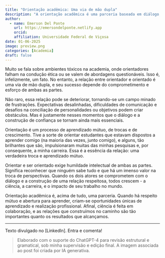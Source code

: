 ```yaml
---
title: "Orientação acadêmica: Uma via de mão dupla"
description: "A orientação acadêmica é uma parceria baseada em diálogo, respeito mútuo e aprendizado conjunto. Quando bem estabelecida, beneficia tanto orientador quanto orientado, promovendo crescimento profissional e contribuindo para o avanço da ciência."
author:
  - name: Emerson Del Ponte
    url: https://emersondelponte.netlify.app
    orcid: 
    affiliation: Universidade Federal de Viçosa
date: 01-06-2025
image: preview.png
categories: [Academia] 
draft: false 
---
```


Muito se fala sobre ambientes tóxicos na academia, onde orientadores falham na condução ética ou se valem de abordagens questionáveis. Isso é, infelizmente, um fato. No entanto, a relação entre orientador e orientado é uma via de mão dupla, e seu sucesso depende do comprometimento e esforço de ambas as partes.

Não raro, essa relação pode se deteriorar, tornando-se um campo minado de frustrações. Expectativas desalinhadas, dificuldades de comunicação e desafios na conciliação de personalidades ou objetivos podem criar obstáculos. Mas é justamente nesses momentos que o diálogo e a construção de confiança se tornam ainda mais essenciais.

Orientação é um processo de aprendizado mútuo, de trocas e de crescimento. Tive a sorte de orientar estudantes que estavam dispostos a aprender comigo (na maioria das vezes, junto comigo), e alguns, tão brilhantes que são, impulsionaram muitas das minhas pesquisas e, por consequente, a minha carreira. Essa é a essência da relação: uma verdadeira troca e aprendizado mútuo.

Orientar e ser orientado exige humildade intelectual de ambas as partes. Significa reconhecer que ninguém sabe tudo e que há um imenso valor na troca de perspectivas. Quando os dois atores se comprometem com o diálogo e a construção de uma relação respeitosa, todos crescem - a ciência, a carreira, e o impacto de seu trabalho no mundo.

Orientação acadêmica é, acima de tudo, uma parceria. Quando há respeito mútuo e abertura para aprender, criam-se oportunidades únicas de aprendizado e realização profissional. Afinal, ciência é feita em colaboração, e as relações que construímos no caminho são tão importantes quanto os resultados que alcançamos.

------------------------------------------------------------------------

Texto divulgado no \[LinkedIn\]. Entra e comenta!

> Elaborado com o suporte do ChatGPT-4 para revisão estrutural e gramatical, sob minha supervisão e edição final. A imagem associada ao post foi criada por IA generativa.
